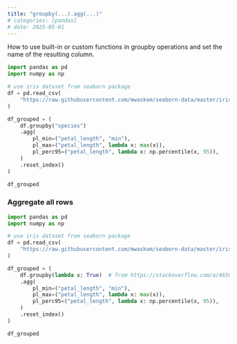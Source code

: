 ```yaml
---
title: "groupby(...).agg(...)"
# categories: [pandas]
# date: 2025-05-01
---
```

How to use built-in or custom functions in groupby operations and set the name of the resulting column.

```python
import pandas as pd
import numpy as np

# use iris dataset from seaborn package
df = pd.read_csv(
    "https://raw.githubusercontent.com/mwaskom/seaborn-data/master/iris.csv"
)

df_grouped = (
    df.groupby("species")
    .agg(
        pl_min=("petal_length", "min"),
        pl_max=("petal_length", lambda x: max(x)),
        pl_perc95=("petal_length", lambda x: np.percentile(x, 95)),
    )
    .reset_index()
)

df_grouped
```


### Aggregate all rows
```python
import pandas as pd
import numpy as np

# use iris dataset from seaborn package
df = pd.read_csv(
    "https://raw.githubusercontent.com/mwaskom/seaborn-data/master/iris.csv"
)

df_grouped = (
    df.groupby(lambda x: True)  # from https://stackoverflow.com/a/46583472
    .agg(
        pl_min=("petal_length", "min"),
        pl_max=("petal_length", lambda x: max(x)),
        pl_perc95=("petal_length", lambda x: np.percentile(x, 95)),
    )
    .reset_index()
)

df_grouped
```